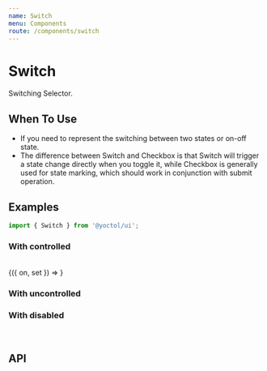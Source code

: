 ```yaml
---
name: Switch
menu: Components
route: /components/switch
---
```



# Switch

Switching Selector.

## When To Use

- If you need to represent the switching between two states or on-off state.
- The difference between Switch and Checkbox is that Switch will trigger a state change directly when you toggle it, while Checkbox is generally used for state marking, which should work in conjunction with submit operation.

## Examples

```js
import { Switch } from '@yoctol/ui';
```

### With controlled

<Playground>
  <Switch checked onChange={console.log} />
  <br />
  <Toggle initial={true}>
    {({ on, set }) => <Switch checked={on} onChange={set} />}
  </Toggle>
</Playground>

### With uncontrolled

<Playground>
  <Switch defaultChecked={true} onChange={console.log} />
</Playground>

### With disabled

<Playground>
  <Switch defaultChecked disabled />
  <br />
  <Switch defaultChecked={false} disabled />
</Playground>

## API

<PropsTable of={Switch} />
